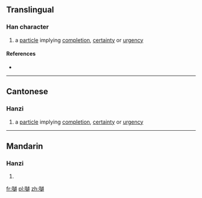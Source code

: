==Translingual==

===Han character===
{{Han char|rn=30|rad=口|as=17|sn=20|four=|canj=口人山木 (ROUD)|ids=⿰[[口]][[罅]]}}

# {{context|Cantonese}} a [[particle]] implying [[completion]], [[certainty]] or [[urgency]]

====References====
* {{Han ref|kx=0214.151|hdz=10704.030|uh=56B9|ud=22201}}

----

==Cantonese==

===Hanzi===
{{yue-hanzi|jyut=[[laa3]]|y=la3}}

# a [[particle]] implying [[completion]], [[certainty]] or [[urgency]]

----

==Mandarin==

===Hanzi===
{{cmn-hanzi|pin=[[lā]] ([[la1]])|wg=la<sup>1</sup>}}

# {{defn|lang=cmn|sort=口17}}

[[fr:嚹]]
[[pl:嚹]]
[[zh:嚹]]